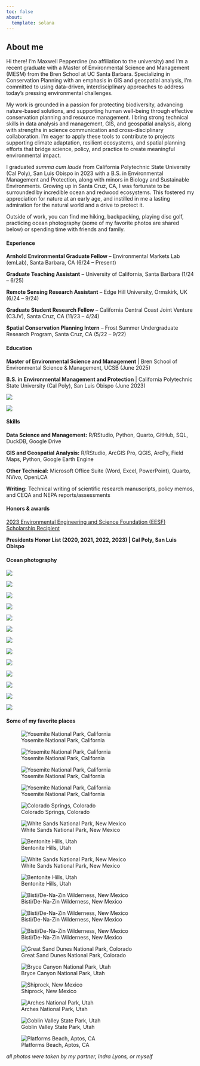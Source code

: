 ```yaml
---
toc: false
about:
  template: solana
---
```


## About me

Hi there! I'm Maxwell Pepperdine (no affiliation to the university) and I'm a recent graduate with a Master of Environmental Science and Management (MESM) from the Bren School at UC Santa Barbara. Specializing in Conservation Planning with an emphasis in GIS and geospatial analysis, I’m committed to using data-driven, interdisciplinary approaches to address today’s pressing environmental challenges.

My work is grounded in a passion for protecting biodiversity, advancing nature-based solutions, and supporting human well-being through effective conservation planning and resource management. I bring strong technical skills in data analysis and management, GIS, and geospatial analysis, along with strengths in science communication and cross-disciplinary collaboration. I’m eager to apply these tools to contribute to projects supporting climate adaptation, resilient ecosystems, and spatial planning efforts that bridge science, policy, and practice to create meaningful environmental impact.

I graduated *summa cum laude* from California Polytechnic State University (Cal Poly), San Luis Obispo in 2023 with a B.S. in Environmental Management and Protection, along with minors in Biology and Sustainable Environments. Growing up in Santa Cruz, CA, I was fortunate to be surrounded by incredible ocean and redwood ecosystems. This fostered my appreciation for nature at an early age, and instilled in me a lasting admiration for the natural world and a drive to protect it.

Outside of work, you can find me hiking, backpacking, playing disc golf, practicing ocean photography (some of my favorite photos are shared below) or spending time with friends and family.

::: panel-tabset
#### Experience

**Arnhold Environmental Graduate Fellow** – Environmental Markets Lab (emLab), Santa Barbara, CA (6/24 – Present)

**Graduate Teaching Assistant** – University of California, Santa Barbara (1/24 – 6/25)

**Remote Sensing Research Assistant** – Edge Hill University, Ormskirk, UK (6/24 – 9/24)

**Graduate Student Research Fellow** – California Central Coast Joint Venture (C3JV), Santa Cruz, CA (11/23 – 4/24)

**Spatial Conservation Planning Intern** – Frost Summer Undergraduate Research Program, Santa Cruz, CA (5/22 – 9/22)

#### Education

**Master of Environmental Science and Management** \| Bren School of Environmental Science & Management, UCSB (June 2025)

**B.S. in Environmental Management and Protection** \| California Polytechnic State University (Cal Poly), San Luis Obispo (June 2023)

::: {layout-ncol="2"}
![](photos/bren_logo.png){.rounded-hover}

![](photos/cal_poly_logo.png){.rounded-hover}
:::

#### Skills

**Data Science and Management:** R/RStudio, Python, Quarto, GitHub, SQL, DuckDB, Google Drive

**GIS and Geospatial Analysis:** R/RStudio, ArcGIS Pro, QGIS, ArcPy, Field Maps, Python, Google Earth Engine 

**Other Technical:** Microsoft Office Suite (Word, Excel, PowerPoint), Quarto, NVivo, OpenLCA 

**Writing:** Technical writing of scientific research manuscripts, policy memos, and CEQA and NEPA reports/assessments

#### Honors & awards

[2023 Environmental Engineering and Science Foundation (EESF) Scholarship Recipient](https://www.eesfoundation.org/scholarship/ScholarshipRecipients-2023.php)

**Presidents Honor List (2020, 2021, 2022, 2023) \| Cal Poly, San Luis Obispo**

#### Ocean photography

::: {layout-ncol="2"}
![](photos/turtle1.jpg){.rounded-hover}

![](photos/turtle3.jpg){.rounded-hover}

![](photos/turtle2.jpg){.rounded-hover}

![](photos/turtle03.jpg){.rounded-hover}

![](photos/turtle4.jpg){.rounded-hover}

![](photos/turtle6.jpg){.rounded-hover}

![](photos/wave1.jpg){.rounded-hover}

![](photos/wave2.jpg){.rounded-hover}

![](photos/wave3.jpg){.rounded-hover}

![](photos/wave4.jpg){.rounded-hover}

![](photos/fish.jpg){.rounded-hover}

![](photos/turtle7.jpg){.rounded-hover}

![](photos/turtle5.jpg){.rounded-hover}
:::

#### Some of my favorite places

::: {layout-ncol="2"}
![Yosemite National Park, California](photos/land0.jpg){.rounded-hover}

![Yosemite National Park, California](photos/land01.jpg){.rounded-hover}

![Yosemite National Park, California](photos/land03.jpg){.rounded-hover}

![Yosemite National Park, California](photos/land02.jpg){.rounded-hover}

![Colorado Springs, Colorado](photos/land04.jpg){.rounded-hover}

![White Sands National Park, New Mexico](photos/land1.jpg){.rounded-hover}

![Bentonite Hills, Utah](photos/land3.jpg){.rounded-hover}

![White Sands National Park, New Mexico](photos/land2.jpg){.rounded-hover}

![Bentonite Hills, Utah](photos/land4.jpg){.rounded-hover}

![Bisti/De-Na-Zin Wilderness, New Mexico](photos/land5.jpg){.rounded-hover}

![Bisti/De-Na-Zin Wilderness, New Mexico](photos/land6.jpg){.rounded-hover}

![Bisti/De-Na-Zin Wilderness, New Mexico](photos/land7.jpg){.rounded-hover}

![Great Sand Dunes National Park, Colorado](photos/land8.jpg){.rounded-hover}

![Bryce Canyon National Park, Utah](photos/land9.jpg){.rounded-hover}

![Shiprock, New Mexico](photos/land10.jpg){.rounded-hover}

![Arches National Park, Utah](photos/land11.jpg){.rounded-hover}

![Goblin Valley State Park, Utah](photos/land12.jpg){.rounded-hover}

![Platforms Beach, Aptos, CA](photos/land13.jpg){.rounded-hover}

*all photos were taken by my partner, Indra Lyons, or myself*
:::
:::
